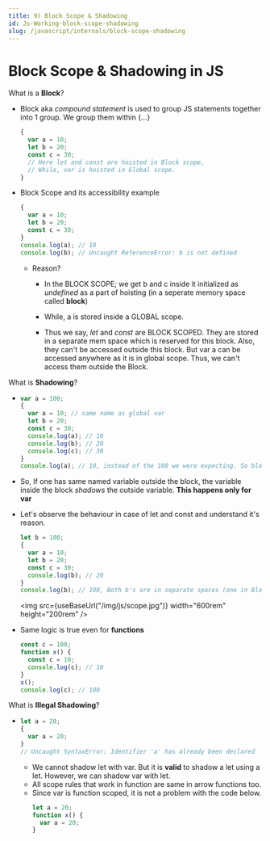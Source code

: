 ```yaml
---
title: 9) Block Scope & Shadowing
id: Js-Working-block-scope-shadowing
slug: /javascript/internals/block-scope-shadowing
---
```



# Block Scope & Shadowing in JS

What is a **Block**?

- Block aka _compound statement_ is used to group JS statements together into 1 group. We group them within {...}

  ```js
  {
    var a = 10;
    let b = 20;
    const c = 30;
    // Here let and const are hoisted in Block scope,
    // While, var is hoisted in Global scope.
  }
  ```

- Block Scope and its accessibility example

  ```js
  {
    var a = 10;
    let b = 20;
    const c = 30;
  }
  console.log(a); // 10
  console.log(b); // Uncaught ReferenceError: b is not defined
  ```

  - Reason?

    - In the BLOCK SCOPE; we get b and c inside it initialized as _undefined_ as a part of hoisting (in a seperate memory space called **block**)
    - While, a is stored inside a GLOBAL scope.

    - Thus we say, _let_ and _const_ are BLOCK SCOPED. They are stored in a separate mem space which is reserved for this block. Also, they can't be accessed outside this block. But var a can be accessed anywhere as it is in global scope. Thus, we can't access them outside the Block.

What is **Shadowing**?

- ```js
  var a = 100;
  {
    var a = 10; // same name as global var
    let b = 20;
    const c = 30;
    console.log(a); // 10
    console.log(b); // 20
    console.log(c); // 30
  }
  console.log(a); // 10, instead of the 100 we were expecting. So block "a" modified val of global "a" as well. In console, only b and c are in block space. a initially is in global space(a = 100), and when a = 10 line is run, a is not created in block space, but replaces 100 with 10 in global space itself.
  ```

- So, If one has same named variable outside the block, the variable inside the block _shadows_ the outside variable. **This happens only for var**

- Let's observe the behaviour in case of let and const and understand it's reason.

  ```js
  let b = 100;
  {
    var a = 10;
    let b = 20;
    const c = 30;
    console.log(b); // 20
  }
  console.log(b); // 100, Both b's are in separate spaces (one in Block(20) and one in Script(another arbitrary mem space)(100)). Same is also true for *const* declarations.
  ```

  <img src={useBaseUrl("/img/js/scope.jpg")} width="600rem" height="200rem" />

- Same logic is true even for **functions**
  ```js
  const c = 100;
  function x() {
    const c = 10;
    console.log(c); // 10
  }
  x();
  console.log(c); // 100
  ```

What is **Illegal Shadowing**?

- ```js
  let a = 20;
  {
    var a = 20;
  }
  // Uncaught SyntaxError: Identifier 'a' has already been declared
  ```
  - We cannot shadow let with var. But it is **valid** to shadow a let using a let. However, we can shadow var with let.
  - All scope rules that work in function are same in arrow functions too.
  - Since var is function scoped, it is not a problem with the code below.
    ```js
    let a = 20;
    function x() {
      var a = 20;
    }
    ```
